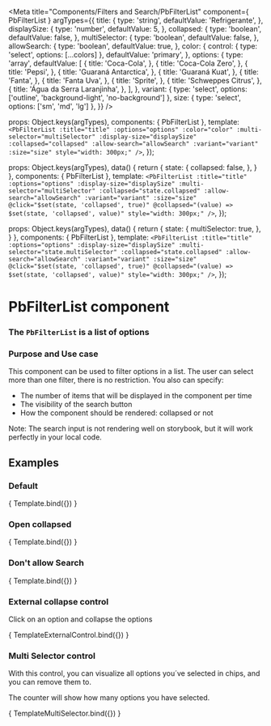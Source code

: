 
<Meta
  title="Components/Filters and Search/PbFilterList"
  component={ PbFilterList }
  argTypes={{
    title: {
      type: 'string',
      defaultValue: 'Refrigerante',
    },
    displaySize: {
      type: 'number',
      defaultValue: 5,
    },
    collapsed: {
      type: 'boolean',
      defaultValue: false,
    },
    multiSelector: {
      type: 'boolean',
      defaultValue: false,
    },
    allowSearch: {
      type: 'boolean',
      defaultValue: true,
    },
    color: {
      control: { type: 'select', options: [...colors] },
      defaultValue: 'primary',
    },
    options: {
      type: 'array',
      defaultValue: [
        {
          title: 'Coca-Cola',
        },
        {
          title: 'Coca-Cola Zero',
        },
        {
          title: 'Pepsi',
        },
        {
          title: 'Guaraná Antarctica',
        },
        {
          title: 'Guaraná Kuat',
        },
        {
          title: 'Fanta',
        },
        {
          title: 'Fanta Uva',
        },
        {
          title: 'Sprite',
        },
        {
          title: 'Schweppes Citrus',
        },
        {
          title: 'Água da Serra Laranjinha',
        },
      ],
    },
    variant: {
      type: 'select',
      options: ['outline', 'background-light', 'no-background']
    },
    size: {
      type: 'select',
      options: ['sm', 'md', 'lg']
    },
  }}
/>

  props: Object.keys(argTypes),
  components: { PbFilterList },
  template: `
    <PbFilterList
      :title="title"
      :options="options"
      :color="color"
      :multi-selector="multiSelector"
      :display-size="displaySize"
      :collapsed="collapsed"
      :allow-search="allowSearch"
      :variant="variant"
      :size="size"
      style="width: 300px;"
    />
  `,
});

  props: Object.keys(argTypes),
  data() {
    return {
      state: {
        collapsed: false,
      },
    }
  },
  components: { PbFilterList },
  template: `
    <PbFilterList
      :title="title"
      :options="options"
      :display-size="displaySize"
      :multi-selector="multiSelector"
      :collapsed="state.collapsed"
      :allow-search="allowSearch"
      :variant="variant"
      :size="size"
      @click="$set(state, 'collapsed', true)"
      @collapsed="(value) => $set(state, 'collapsed', value)"
      style="width: 300px;"
    />
  `,
});

  props: Object.keys(argTypes),
  data() {
    return {
      state: {
        multiSelector: true,
      },
    }
  },
  components: { PbFilterList },
  template: `
    <PbFilterList
      :title="title"
      :options="options"
      :display-size="displaySize"
      :multi-selector="state.multiSelector"
      :collapsed="state.collapsed"
      :allow-search="allowSearch"
      :variant="variant"
      :size="size"
      @click="$set(state, 'collapsed', true)"
      @collapsed="(value) => $set(state, 'collapsed', value)"
      style="width: 300px;"
    />
  `,
});

# **PbFilterList component**
### The `PbFilterList` is a list of options

### Purpose and Use case

This component can be used to filter options in a list. The user can select more than one filter, there is no restriction.
You also can specify:
- The number of items that will be displayed in the component per time
- The visibility of the search button
- How the component should be rendered: collapsed or not


Note: The search input is not rendering well on storybook, but it will work perfectly in your local code.

## Examples

### Default

<Canvas>
  <Story name="Default">
    { Template.bind({}) }
  </Story>
</Canvas>

### Open collapsed

<Canvas>
  <Story name="OpenCollapsed" args={{ collapsed: true }}>
    { Template.bind({}) }
  </Story>
</Canvas>


### Don't allow Search

<Canvas>
  <Story name="DontAllowSearch" args={{ allowSearch: false }}>
    { Template.bind({}) }
  </Story>
</Canvas>

### External collapse control
Click on an option and collapse the options

<Canvas>
  <Story name="ExternalControl">
    { TemplateExternalControl.bind({}) }
  </Story>
</Canvas>

### Multi Selector control

With this control, you can visualize all options you´ve selected in chips, and you can remove them to.

The counter will show how many options you have selected.

<Canvas>
  <Story name="MultiSelector">
    { TemplateMultiSelector.bind({}) }
  </Story>
</Canvas>

